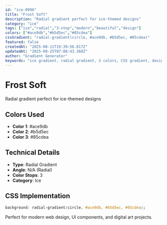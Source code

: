```yaml
---
id: "ice-0996"
title: "Frost Soft"
description: "Radial gradient perfect for ice-themed designs"
category: "ice"
tags: ["ice","radial","3-stop","modern","beautiful","design"]
colors: ["#ace9db","#b5d5ec","#85cdea"]
cssGradient: "radial-gradient(circle, #ace9db, #b5d5ec, #85cdea)"
featured: false
createdAt: "2025-08-11T19:39:56.817Z"
updatedAt: "2025-08-25T07:08:43.360Z"
author: "Gradient Generator"
keywords: "ice gradient, radial gradient, 3 colors, CSS gradient, design, #ace9db, #b5d5ec, #85cdea"
---
```


# Frost Soft

Radial gradient perfect for ice-themed designs

## Colors Used
- **Color 1**: #ace9db
- **Color 2**: #b5d5ec
- **Color 3**: #85cdea

## Technical Details
- **Type**: Radial Gradient
- **Angle**: N/A (Radial)
- **Color Stops**: 3
- **Category**: Ice

## CSS Implementation
```css
background: radial-gradient(circle, #ace9db, #b5d5ec, #85cdea);
```

Perfect for modern web design, UI components, and digital art projects.
